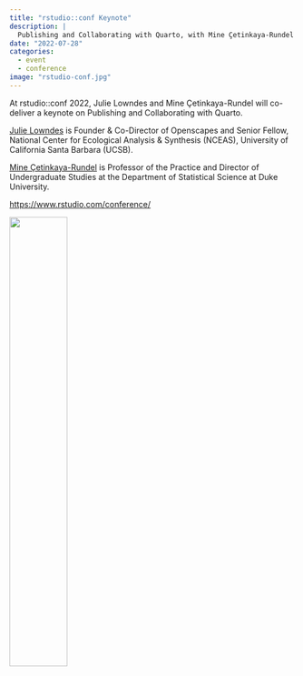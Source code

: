 ```yaml
---
title: "rstudio::conf Keynote"
description: |
  Publishing and Collaborating with Quarto, with Mine Çetinkaya-Rundel & Julia Stewart Lowndes
date: "2022-07-28"
categories: 
  - event 
  - conference
image: "rstudio-conf.jpg"
---
```


At rstudio::conf 2022, Julie Lowndes and Mine Çetinkaya-Rundel will co-deliver a keynote on Publishing and Collaborating with Quarto.

[Julie Lowndes](https://jules32.github.io/) is Founder & Co-Director of Openscapes and Senior Fellow, National Center for Ecological Analysis & Synthesis (NCEAS), University of California Santa Barbara (UCSB).

[Mine Çetinkaya-Rundel](https://mine-cr.com/) is Professor of the Practice and Director of Undergraduate Studies at the Department of Statistical Science at Duke University.

<https://www.rstudio.com/conference/>


![](keynote-mine-lowndes.png){width="45%" fig-align="center"}
